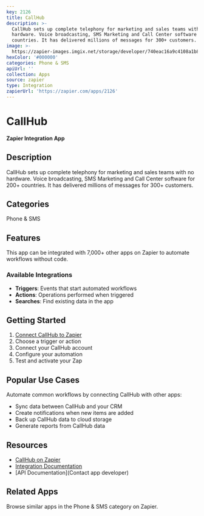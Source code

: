 ```yaml
---
key: 2126
title: CallHub
description: >-
  CallHub sets up complete telephony for marketing and sales teams with no
  hardware. Voice broadcasting, SMS Marketing and Call Center software for 200+
  countries. It has delivered millions of messages for 300+ customers.
image: >-
  https://zapier-images.imgix.net/storage/developer/740eac16a9c4108a1b8b49163a5c805a.png?auto=format%2Ccompress&ixlib=python-3.0.0&q=50
hexColor: '#000000'
categories: Phone & SMS
apiUrl: ''
collection: Apps
source: zapier
type: Integration
zapierUrl: 'https://zapier.com/apps/2126'
---
```

# CallHub

**Zapier Integration App**

## Description

CallHub sets up complete telephony for marketing and sales teams with no hardware. Voice broadcasting, SMS Marketing and Call Center software for 200+ countries. It has delivered millions of messages for 300+ customers.

## Categories

Phone & SMS

## Features

This app can be integrated with 7,000+ other apps on Zapier to automate workflows without code.

### Available Integrations

- **Triggers**: Events that start automated workflows
- **Actions**: Operations performed when triggered
- **Searches**: Find existing data in the app

## Getting Started

1. [Connect CallHub to Zapier](https://zapier.com/apps/2126)
2. Choose a trigger or action
3. Connect your CallHub account
4. Configure your automation
5. Test and activate your Zap

## Popular Use Cases

Automate common workflows by connecting CallHub with other apps:

- Sync data between CallHub and your CRM
- Create notifications when new items are added
- Back up CallHub data to cloud storage
- Generate reports from CallHub data

## Resources

- [CallHub on Zapier](https://zapier.com/apps/2126)
- [Integration Documentation](https://zapier.com/apps/2126/integrations)
- [API Documentation](Contact app developer)

## Related Apps

Browse similar apps in the Phone & SMS category on Zapier.
